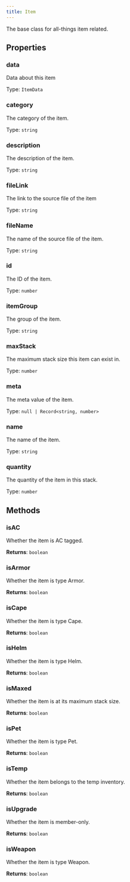 ```yaml
---
title: Item
---
```



The base class for all-things item related.


## Properties
### data


Data about this item


Type: `ItemData`


### category <Badge text="Getter" size="small" />	


The category of the item.


Type: `string`


### description <Badge text="Getter" size="small" />	


The description of the item.


Type: `string`


### fileLink <Badge text="Getter" size="small" />	


The link to the source file of the item


Type: `string`


### fileName <Badge text="Getter" size="small" />	


The name of the source file of the item.


Type: `string`


### id <Badge text="Getter" size="small" />	


The ID of the item.


Type: `number`


### itemGroup <Badge text="Getter" size="small" />	


The group of the item.


Type: `string`


### maxStack <Badge text="Getter" size="small" />	


The maximum stack size this item can exist in.


Type: `number`


### meta <Badge text="Getter" size="small" />	


The meta value of the item.


Type: `null | Record<string, number>`


### name <Badge text="Getter" size="small" />	


The name of the item.


Type: `string`


### quantity <Badge text="Getter" size="small" />	


The quantity of the item in this stack.


Type: `number`


## Methods

### isAC

Whether the item is AC tagged.

**Returns**: `boolean`

### isArmor

Whether the item is type Armor.

**Returns**: `boolean`

### isCape

Whether the item is type Cape.

**Returns**: `boolean`

### isHelm

Whether the item is type Helm.

**Returns**: `boolean`

### isMaxed

Whether the item is at its maximum stack size.

**Returns**: `boolean`

### isPet

Whether the item is type Pet.

**Returns**: `boolean`

### isTemp

Whether the item belongs to the temp inventory.

**Returns**: `boolean`

### isUpgrade

Whether the item is member-only.

**Returns**: `boolean`

### isWeapon

Whether the item is type Weapon.

**Returns**: `boolean`
